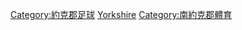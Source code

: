 [[Category:約克郡足球|Category:約克郡足球]]
[[Category:英格蘭各郡足球|Yorkshire]]
[[Category:南約克郡體育|Category:南約克郡體育]]